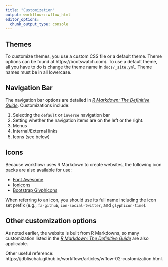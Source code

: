 ```yaml
---
title: "Customization"
output: workflowr::wflow_html
editor_options:
  chunk_output_type: console
---
```


## Themes

To customize themes, you use a custom CSS file or a default theme. Theme options can be found at https://bootswatch.com/. To use a default theme, all you have to do is change the theme name in `docs/_site.yml`. Theme names must be in all lowercase. 

## Navigation Bar

The navigation bar options are detailed in [*R Markdown: The Definitive Guide*](https://bookdown.org/yihui/rmarkdown/rmarkdown-site.html#site-navigation). Customizations include:

1. Selecting the `default` or `inverse` navigation bar
2. Setting whether the navigation items are on the left or the right. 
3. Menus
4. Internal/External links
5. Icons (see below)

## Icons

Because workflowr uses R Markdown to create websites, the following icon packs are also available for use:

* [Font Awesome](https://fontawesome.com/icons)
* [Ionicons](http://ionicons.com/)
* [Bootstrap Glyphicons](https://getbootstrap.com/docs/3.3/components/#glyphicons)

When referring to an icon, you should use its full name including the icon set prefix (e.g., `fa-github`, `ion-social-twitter`, and `glyphicon-time`).

## Other customization options

As noted earlier, the website is built from R Markdowns, so many customization listed in the [*R Markdown: The Definitive Guide*](https://bookdown.org/yihui/rmarkdown/rmarkdown-site.html) are also applicable. 

Other useful reference: https://jdblischak.github.io/workflowr/articles/wflow-02-customization.html. 
